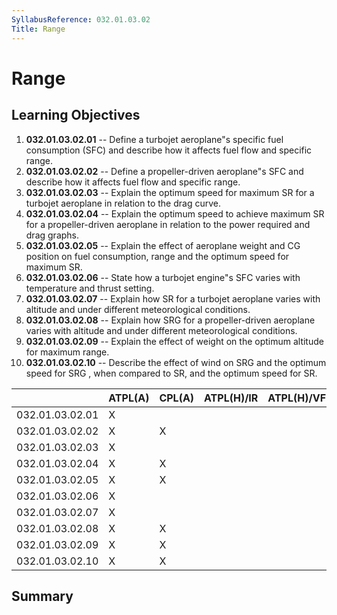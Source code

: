 ```yaml
---
SyllabusReference: 032.01.03.02
Title: Range
---
```


# Range

## Learning Objectives

1.  **032.01.03.02.01** -- Define a turbojet aeroplane"s specific fuel
    consumption (SFC) and describe how it affects fuel flow and specific range.
2.  **032.01.03.02.02** -- Define a propeller-driven aeroplane"s SFC and
    describe how it affects fuel flow and specific range.
3.  **032.01.03.02.03** -- Explain the optimum speed for maximum SR for a
    turbojet aeroplane in relation to the drag curve.
4.  **032.01.03.02.04** -- Explain the optimum speed to achieve maximum SR for a
    propeller-driven aeroplane in relation to the power required and drag
    graphs.
5.  **032.01.03.02.05** -- Explain the effect of aeroplane weight and CG
    position on fuel consumption, range and the optimum speed for maximum SR.
6.  **032.01.03.02.06** -- State how a turbojet engine"s SFC varies with
    temperature and thrust setting.
7.  **032.01.03.02.07** -- Explain how SR for a turbojet aeroplane varies with
    altitude and under different meteorological conditions.
8.  **032.01.03.02.08** -- Explain how SRG for a propeller-driven aeroplane
    varies with altitude and under different meteorological conditions.
9.  **032.01.03.02.09** -- Explain the effect of weight on the optimum altitude
    for maximum range.
10. **032.01.03.02.10** -- Describe the effect of wind on SRG and the optimum
    speed for SRG , when compared to SR, and the optimum speed for SR.

|                 | ATPL(A) | CPL(A) | ATPL(H)/IR | ATPL(H)/VFR | CPL(H) | IR  | CBIR(A) |
| --------------- | ------- | ------ | ---------- | ----------- | ------ | --- | ------- |
| 032.01.03.02.01 | X       |        |            |             |        |     |         |
| 032.01.03.02.02 | X       | X      |            |             |        |     |         |
| 032.01.03.02.03 | X       |        |            |             |        |     |         |
| 032.01.03.02.04 | X       | X      |            |             |        |     |         |
| 032.01.03.02.05 | X       | X      |            |             |        |     |         |
| 032.01.03.02.06 | X       |        |            |             |        |     |         |
| 032.01.03.02.07 | X       |        |            |             |        |     |         |
| 032.01.03.02.08 | X       | X      |            |             |        |     |         |
| 032.01.03.02.09 | X       | X      |            |             |        |     |         |
| 032.01.03.02.10 | X       | X      |            |             |        |     |         |

## Summary
